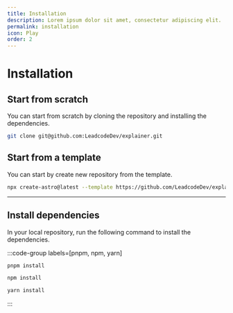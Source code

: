 ```yaml
---
title: Installation
description: Lorem ipsum dolor sit amet, consectetur adipiscing elit.
permalink: installation
icon: Play
order: 2
---
```

# Installation


## Start from scratch

You can start from scratch by cloning the repository and installing the dependencies.

```bash
git clone git@github.com:LeadcodeDev/explainer.git
```

## Start from a template

You can start by create new repository from the template.

```bash
npx create-astro@latest --template https://github.com/LeadcodeDev/explainer <project_name>
```

---

## Install dependencies

In your local repository, run the following command to install the dependencies.

:::code-group labels=[pnpm, npm, yarn]
```bash
pnpm install
```
```bash
npm install
```
```bash
yarn install
```
:::